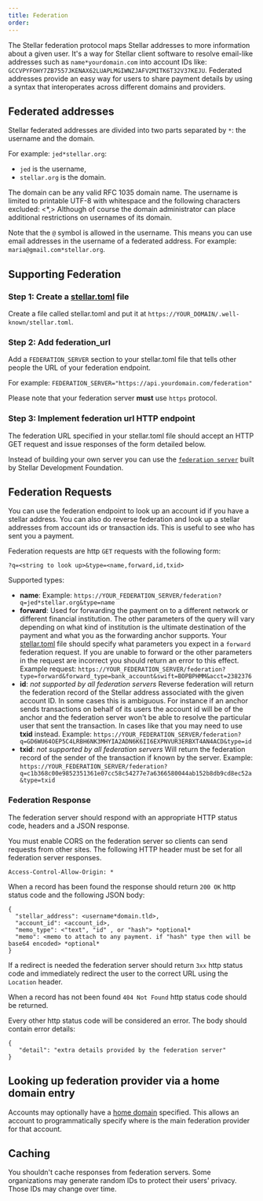 ```yaml
---
title: Federation
order: 
---
```


The Stellar federation protocol maps Stellar addresses to more information about a given user. It's a way for Stellar client software
to resolve email-like addresses such as `name*yourdomain.com` into account IDs like: `GCCVPYFOHY7ZB7557JKENAX62LUAPLMGIWNZJAFV2MITK6T32V37KEJU`. Federated addresses provide
an easy way for users to share payment details by using a syntax that interoperates across different domains and providers.


## Federated addresses

Stellar federated addresses are divided into two parts separated by `*`: the username and the domain.

For example:  `jed*stellar.org`:
* `jed` is the username,
* `stellar.org` is the domain.

The domain can be any valid RFC 1035 domain name.
The username is limited to printable UTF-8 with whitespace and the following characters excluded: <*,> Although of course the domain administrator can place additional restrictions on usernames of its domain.

Note that the `@` symbol is allowed in the username. This means you can use email addresses in the username of a federated address. For example: `maria@gmail.com*stellar.org`.

## Supporting Federation

### Step 1: Create a [stellar.toml](./stellar-toml.md) file

Create a file called stellar.toml and put it at `https://YOUR_DOMAIN/.well-known/stellar.toml`.

### Step 2: Add federation_url

Add a `FEDERATION_SERVER` section to your stellar.toml file that tells other people the URL of your federation endpoint.

For example: `FEDERATION_SERVER="https://api.yourdomain.com/federation"`

Please note that your federation server **must** use `https` protocol.

### Step 3: Implement federation url HTTP endpoint

The federation URL specified in your stellar.toml file should accept an HTTP GET request and issue responses of the form detailed below.

Instead of building your own server you can use the [`federation server`](https://github.com/stellar/go/tree/master/services/federation) built by Stellar Development Foundation.

## Federation Requests
You can use the federation endpoint to look up an account id if you have a stellar address. You can also do reverse federation and look up a stellar addresses from account ids or transaction ids. This is useful to see who has sent you a payment.

Federation requests are http `GET` requests with the following form:

`?q=<string to look up>&type=<name,forward,id,txid>`

Supported types:
 - **name**: Example: `https://YOUR_FEDERATION_SERVER/federation?q=jed*stellar.org&type=name`
 - **forward**: Used for forwarding the payment on to a different network or different financial institution. The other parameters of the query will vary depending on what kind of institution is the ultimate destination of the payment and what you as the forwarding anchor supports. Your [stellar.toml](./stellar-toml.md) file should specify what parameters you expect in a `forward` federation request. If you are unable to forward or the other parameters in the request are incorrect you should return an error to this effect. Example request:   `https://YOUR_FEDERATION_SERVER/federation?type=forward&forward_type=bank_account&swift=BOPBPHMM&acct=2382376`
 - **id**: *not supported by all federation servers* Reverse federation will return the federation record of the Stellar address associated with the given account ID. In some cases this is ambiguous. For instance if an anchor sends transactions on behalf of its users the account id will be of the anchor and the federation server won't be able to resolve the particular user that sent the transaction. In cases like that you may need to use **txid** instead. Example: `https://YOUR_FEDERATION_SERVER/federation?q=GD6WU64OEP5C4LRBH6NK3MHYIA2ADN6K6II6EXPNVUR3ERBXT4AN4ACD&type=id`
 - **txid**: *not supported by all federation servers* Will return the federation record of the sender of the transaction if known by the server. Example: `https://YOUR_FEDERATION_SERVER/federation?q=c1b368c00e9852351361e07cc58c54277e7a6366580044ab152b8db9cd8ec52a
&type=txid`

### Federation Response
The federation server should respond with an appropriate HTTP status code, headers and a JSON response.

You must enable CORS on the federation server so clients can send requests from other sites. The following HTTP header must be set for all federation server responses.

```
Access-Control-Allow-Origin: *
```

When a record has been found the response should return `200 OK` http status code and the following JSON body:

```
{
  "stellar_address": <username*domain.tld>,
  "account_id": <account_id>,
  "memo_type": <"text", "id" , or "hash"> *optional*
  "memo": <memo to attach to any payment. if "hash" type then will be base64 encoded> *optional*
}
```

If a redirect is needed the federation server should return `3xx` http status code and immediately redirect the user to the correct URL using the `Location` header.

When a record has not been found `404 Not Found` http status code should be returned.

Every other http status code will be considered an error. The body should contain error details:

```
{
   "detail": "extra details provided by the federation server"
}
```

## Looking up federation provider via a home domain entry
Accounts may optionally have a [home domain](./accounts.md#home-domain) specified. This allows an account to programmatically specify where is the main federation provider for that account.

## Caching

You shouldn't cache responses from federation servers. Some organizations may generate random IDs to protect their users' privacy. Those IDs may change over time.
